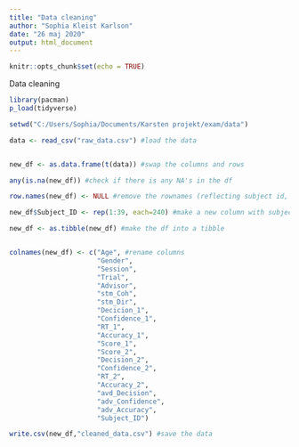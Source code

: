 ```yaml
---
title: "Data cleaning"
author: "Sophia Kleist Karlson"
date: "26 maj 2020"
output: html_document
---
```


```r
knitr::opts_chunk$set(echo = TRUE)
```


Data cleaning

```r
library(pacman)
p_load(tidyverse)

setwd("C:/Users/Sophia/Documents/Karsten projekt/exam/data")

data <- read_csv("raw_data.csv") #load the data


new_df <- as.data.frame(t(data)) #swap the columns and rows

any(is.na(new_df)) #check if there is any NA's in the df

row.names(new_df) <- NULL #remove the rownames (reflecting subject id, but in a stupid way)

new_df$Subject_ID <- rep(1:39, each=240) #make a new column with subject id - 39 subjects, each with 240 trials

new_df <- as.tibble(new_df) #make the df into a tibble


colnames(new_df) <- c("Age", #rename columns
                      "Gender", 
                      "Session", 
                      "Trial", 
                      "Advisor", 
                      "stm_Coh",
                      "stm_Dir",
                      "Decicion_1",
                      "Confidence_1",
                      "RT_1",
                      "Accuracy_1",
                      "Score_1",
                      "Score_2",
                      "Decision_2",
                      "Confidence_2",
                      "RT_2",
                      "Accuracy_2",
                      "avd_Decision",
                      "adv_Confidence",
                      "adv_Accuracy",
                      "Subject_ID")

write.csv(new_df,"cleaned_data.csv") #save the data

```

